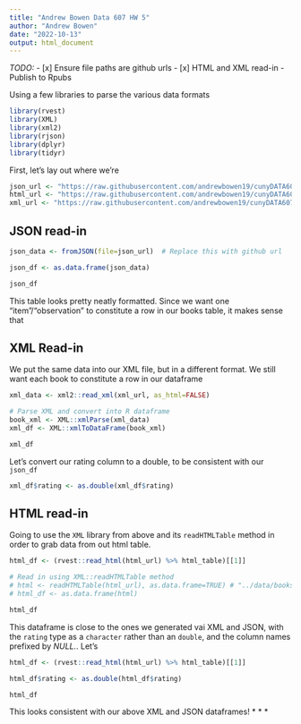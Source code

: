```yaml
---
title: "Andrew Bowen Data 607 HW 5"
author: "Andrew Bowen"
date: "2022-10-13"
output: html_document
---
```


*TODO:*
- [x] Ensure file paths are github urls
- [x] HTML and XML read-in
- Publish to Rpubs
  
Using a few libraries to parse the various data formats
```r
library(rvest)
library(XML)
library(xml2)
library(rjson)
library(dplyr)
library(tidyr)
```

First, let's lay out where we're
```r
json_url <- "https://raw.githubusercontent.com/andrewbowen19/cunyDATA607/main/data/books.json"
html_url <- "https://raw.githubusercontent.com/andrewbowen19/cunyDATA607/main/data/books.html"
xml_url <- "https://raw.githubusercontent.com/andrewbowen19/cunyDATA607/main/data/books.xml"
```

## JSON read-in
```r
json_data <- fromJSON(file=json_url)  # Replace this with github url

json_df <- as.data.frame(json_data)

json_df
```
This table looks pretty neatly formatted. Since we want one "item"/"observation" to constitute a row in our books table, it makes sense that 


## XML Read-in

We put the same data into our XML file, but in a different format. We still want each book to constitute a row in our dataframe
```r
xml_data <- xml2::read_xml(xml_url, as_html=FALSE)

# Parse XML and convert into R dataframe
book_xml <- XML::xmlParse(xml_data)
xml_df <- XML::xmlToDataFrame(book_xml)

xml_df
```

Let's convert our rating column to a double, to be consistent with our `json_df`
```r
xml_df$rating <- as.double(xml_df$rating)
```


## HTML read-in

Going to use the `XML` library from above and its `readHTMLTable` method in order to grab data from out html table.
```r


html_df <- (rvest::read_html(html_url) %>% html_table)[[1]]

# Read in using XML::readHTMLTable method
# html <- readHTMLTable(html_url), as.data.frame=TRUE) # "../data/books.html
# html_df <- as.data.frame(html)

html_df
```

This dataframe is close to the ones we generated vai XML and JSON, with the `rating` type as a `character` rather than an `double`, and the column names prefixed by *NULL.*. Let's 

```r

html_df <- (rvest::read_html(html_url) %>% html_table)[[1]]

html_df$rating <- as.double(html_df$rating)

html_df
```
This looks consistent with our above XML and JSON dataframes!
* * *